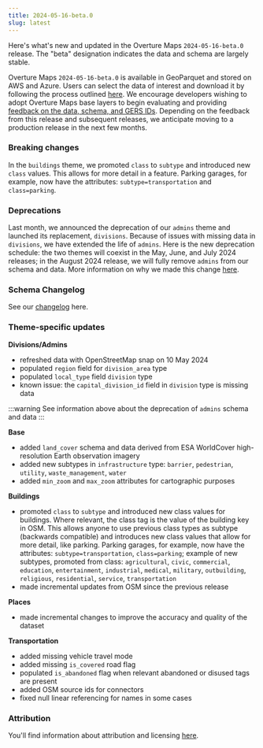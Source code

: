 ```yaml
---
title: 2024-05-16-beta.0
slug: latest
---
```


Here's what's new and updated in the Overture Maps `2024-05-16-beta.0` release. The "beta" designation indicates the data and schema are largely stable.

Overture Maps `2024-05-16-beta.0` is available in GeoParquet and stored on AWS and Azure. Users can select the data of interest and download it by following the process outlined [here](https://docs.overturemaps.org/getting-data/). We encourage developers wishing to adopt Overture Maps base layers to begin evaluating and providing [feedback on the data, schema, and GERS IDs](https://github.com/OvertureMaps/data/discussions). Depending on the feedback from this release and subsequent releases, we anticipate moving to a production release in the next few months.

### Breaking changes

In the `buildings` theme, we promoted `class` to `subtype` and introduced new `class` values. This allows for more detail in a feature. Parking garages, for example, now have the attributes: `subtype=transportation` and `class=parking`.


### Deprecations
Last month, we announced the deprecation of our `admins` theme and launched its replacement, `divisions`. Because of issues with missing data in `divisions`, we have extended the life of `admins`. Here is the new deprecation schedule: the two themes will coexist in the May, June, and July 2024 releases; in the August 2024 release, we will fully remove `admins` from our schema and data. More information on why we made this change [here](https://github.com/OvertureMaps/schema/discussions/117).

### Schema Changelog
See our [changelog](https://github.com/OvertureMaps/schema/releases) here.

### Theme-specific updates

**Divisions/Admins**

- refreshed data with OpenStreetMap snap on 10 May 2024
- populated `region` field for `division_area` type
- populated `local_type` field `division` type
- known issue: the `capital_division_id` field in `division` type is missing data

:::warning
See information above about the deprecation of `admins` schema and data
:::

**Base**

- added `land_cover` schema and data derived from ESA WorldCover high-resolution Earth observation imagery
- added new subtypes in `infrastructure` type: `barrier`, `pedestrian`, `utility`, `waste_management`, `water`
- added `min_zoom` and `max_zoom` attributes for cartographic purposes

**Buildings**

- promoted `class` to `subtype` and introduced new class values for buildings. Where relevant, the class tag is the value of the building key in OSM. This allows anyone to use previous class types as subtype (backwards compatible) and introduces new class values that allow for more detail, like parking. Parking garages, for example, now have the attributes: `subtype=transportation`, `class=parking`; example of new subtypes, promoted from class: `agricultural`, `civic`, `commercial`, `education`, `entertainment`, `industrial`, `medical`, `military`, `outbuilding`, `religious`, `residential`, `service`, `transportation`
- made incremental updates from OSM since the previous release

**Places**

- made incremental changes to improve the accuracy and quality of the dataset

**Transportation**

- added missing vehicle travel mode
- added missing `is_covered` road flag
- populated `is_abandoned` flag when relevant abandoned or disused tags are present
- added OSM source ids for connectors
- fixed null linear referencing for names in some cases

### Attribution

You'll find information about attribution and licensing [here](https://docs.overturemaps.org/attribution/).
